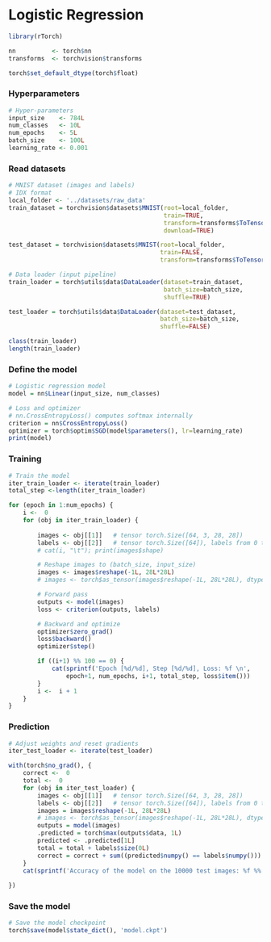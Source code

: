 # Logistic Regression

```r
library(rTorch)

nn          <- torch$nn
transforms  <- torchvision$transforms

torch$set_default_dtype(torch$float)
```


### Hyperparameters
```r
# Hyper-parameters 
input_size    <- 784L
num_classes   <- 10L
num_epochs    <- 5L
batch_size    <- 100L
learning_rate <- 0.001
```

### Read datasets

```r
# MNIST dataset (images and labels)
# IDX format
local_folder <- '../datasets/raw_data'
train_dataset = torchvision$datasets$MNIST(root=local_folder, 
                                           train=TRUE, 
                                           transform=transforms$ToTensor(),
                                           download=TRUE)

test_dataset = torchvision$datasets$MNIST(root=local_folder, 
                                          train=FALSE, 
                                          transform=transforms$ToTensor())

# Data loader (input pipeline)
train_loader = torch$utils$data$DataLoader(dataset=train_dataset, 
                                           batch_size=batch_size, 
                                           shuffle=TRUE)

test_loader = torch$utils$data$DataLoader(dataset=test_dataset, 
                                          batch_size=batch_size, 
                                          shuffle=FALSE)
```

```r
class(train_loader)
length(train_loader)
```

### Define the model

```r
# Logistic regression model
model = nn$Linear(input_size, num_classes)

# Loss and optimizer
# nn.CrossEntropyLoss() computes softmax internally
criterion = nn$CrossEntropyLoss()  
optimizer = torch$optim$SGD(model$parameters(), lr=learning_rate)  
print(model)
```


### Training

```r
# Train the model
iter_train_loader <- iterate(train_loader)
total_step <-length(iter_train_loader)
```

```r
for (epoch in 1:num_epochs) {
    i <-  0
    for (obj in iter_train_loader) {
        
        images <- obj[[1]]   # tensor torch.Size([64, 3, 28, 28])
        labels <- obj[[2]]   # tensor torch.Size([64]), labels from 0 to 9
        # cat(i, "\t"); print(images$shape)

        # Reshape images to (batch_size, input_size)
        images <- images$reshape(-1L, 28L*28L)
        # images <- torch$as_tensor(images$reshape(-1L, 28L*28L), dtype=torch$double)

        # Forward pass
        outputs <- model(images)
        loss <- criterion(outputs, labels)

        # Backward and optimize
        optimizer$zero_grad()
        loss$backward()
        optimizer$step()

        if ((i+1) %% 100 == 0) {
            cat(sprintf('Epoch [%d/%d], Step [%d/%d], Loss: %f \n',
                epoch+1, num_epochs, i+1, total_step, loss$item()))
        }
        i <-  i + 1
    }
}  


```



### Prediction

```r
# Adjust weights and reset gradients
iter_test_loader <- iterate(test_loader)

with(torch$no_grad(), {
    correct <-  0
    total <-  0
    for (obj in iter_test_loader) {
        images <- obj[[1]]   # tensor torch.Size([64, 3, 28, 28])
        labels <- obj[[2]]   # tensor torch.Size([64]), labels from 0 to 9
        images = images$reshape(-1L, 28L*28L)
        # images <- torch$as_tensor(images$reshape(-1L, 28L*28L), dtype=torch$double)
        outputs = model(images)
        .predicted = torch$max(outputs$data, 1L)
        predicted <- .predicted[1L]
        total = total + labels$size(0L)
        correct = correct + sum((predicted$numpy() == labels$numpy()))
    }
    cat(sprintf('Accuracy of the model on the 10000 test images: %f %%', (100 * correct / total)))
  
})
```

### Save the model

```r
# Save the model checkpoint
torch$save(model$state_dict(), 'model.ckpt')
```
